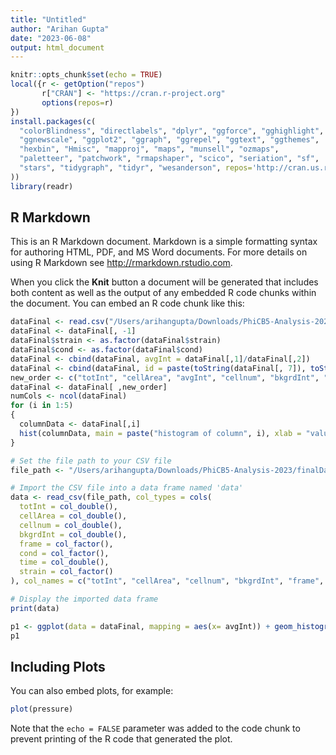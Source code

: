 ```yaml
---
title: "Untitled"
author: "Arihan Gupta"
date: "2023-06-08"
output: html_document
---
```


```r
knitr::opts_chunk$set(echo = TRUE)
local({r <- getOption("repos")
       r["CRAN"] <- "https://cran.r-project.org" 
       options(repos=r)
})
install.packages(c(
  "colorBlindness", "directlabels", "dplyr", "ggforce", "gghighlight", 
  "ggnewscale", "ggplot2", "ggraph", "ggrepel", "ggtext", "ggthemes", 
  "hexbin", "Hmisc", "mapproj", "maps", "munsell", "ozmaps", 
  "paletteer", "patchwork", "rmapshaper", "scico", "seriation", "sf", 
  "stars", "tidygraph", "tidyr", "wesanderson", repos='http://cran.us.r-project.org'
))
library(readr)
```

## R Markdown

This is an R Markdown document. Markdown is a simple formatting syntax for authoring HTML, PDF, and MS Word documents. For more details on using R Markdown see <http://rmarkdown.rstudio.com>.

When you click the **Knit** button a document will be generated that includes both content as well as the output of any embedded R code chunks within the document. You can embed an R code chunk like this:

```r

dataFinal <- read.csv("/Users/arihangupta/Downloads/PhiCB5-Analysis-2023/finalData.csv")
dataFinal <- dataFinal[, -1]
dataFinal$strain <- as.factor(dataFinal$strain)
dataFinal$cond <- as.factor(dataFinal$cond)
dataFinal <- cbind(dataFinal, avgInt = dataFinal[,1]/dataFinal[,2])
dataFinal <- cbind(dataFinal, id = paste(toString(dataFinal[, 7]), toString(dataFinal[, 8]), toString(dataFinal[, 9])))
new_order <- c("totInt", "cellArea", "avgInt", "cellnum", "bkgrdInt", "frame", "cond", "time", "strain", "id")
dataFinal <- dataFinal[ ,new_order]
numCols <- ncol(dataFinal)
for (i in 1:5)
{
  columnData <- dataFinal[,i]
  hist(columnData, main = paste("histogram of column", i), xlab = "value", col = "lightblue", breaks = 40)
}

```

```r


# Set the file path to your CSV file
file_path <- "/Users/arihangupta/Downloads/PhiCB5-Analysis-2023/finalData.csv"

# Import the CSV file into a data frame named 'data'
data <- read_csv(file_path, col_types = cols(
  totInt = col_double(),
  cellArea = col_double(),
  cellnum = col_double(),
  bkgrdInt = col_double(),
  frame = col_factor(),
  cond = col_factor(),
  time = col_double(),
  strain = col_factor()
), col_names = c("totInt", "cellArea", "cellnum", "bkgrdInt", "frame", "cond", "time", "strain"))

# Display the imported data frame
print(data)
```

```r
p1 <- ggplot(data = dataFinal, mapping = aes(x= avgInt)) + geom_histogram() + facet_wrap(~cond)
p1
```
## Including Plots

You can also embed plots, for example:

```r
plot(pressure)
```

Note that the `echo = FALSE` parameter was added to the code chunk to prevent printing of the R code that generated the plot.
